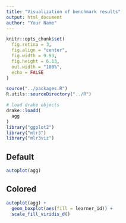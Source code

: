 ```yaml
---
title: "Visualization of benchmark results"
output: html_document
author: "Your Name"
---
```


```r
knitr::opts_chunk$set(
  fig.retina = 3,
  fig.align = "center",
  fig.width = 9.93,
  fig.height = 6.13,
  out.width = "100%",
  echo = FALSE
)

source("../packages.R")
R.utils::sourceDirectory("../R")

# load drake objects
drake::loadd(
  agg
)
library("ggplot2")
library("mlr3")
library("mlr3viz")
```

## Default

```r
autoplot(agg)
```

## Colored

```r
autoplot(agg) +
  geom_boxplot(aes(fill = learner_id)) +
  scale_fill_viridis_d()
```
